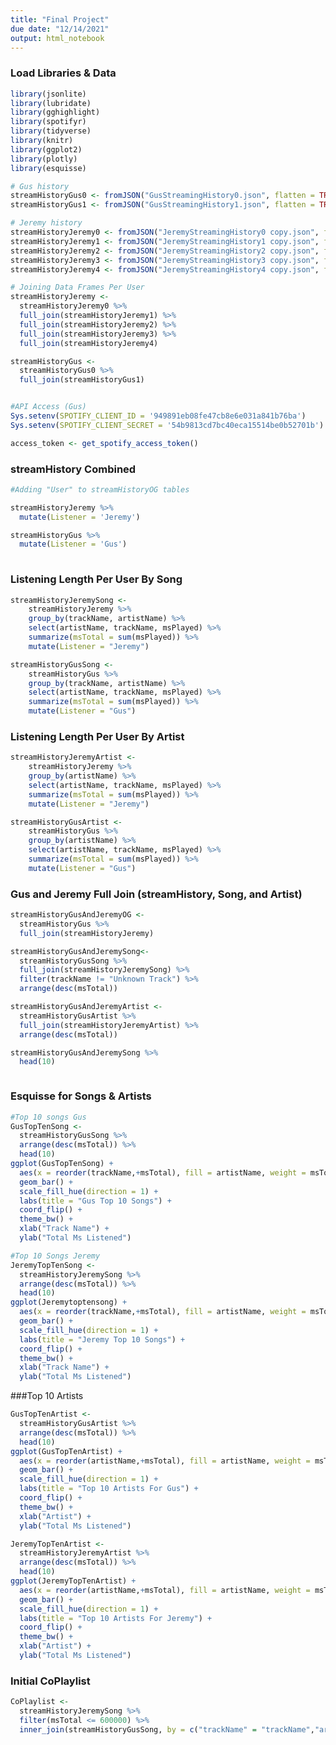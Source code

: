 ```yaml
---
title: "Final Project"
due date: "12/14/2021"
output: html_notebook
---
```


### Load Libraries & Data
```r
library(jsonlite)
library(lubridate)
library(gghighlight)
library(spotifyr)
library(tidyverse)
library(knitr)
library(ggplot2)
library(plotly)
library(esquisse)

# Gus history
streamHistoryGus0 <- fromJSON("GusStreamingHistory0.json", flatten = TRUE)
streamHistoryGus1 <- fromJSON("GusStreamingHistory1.json", flatten = TRUE)

# Jeremy history
streamHistoryJeremy0 <- fromJSON("JeremyStreamingHistory0 copy.json", flatten = TRUE)
streamHistoryJeremy1 <- fromJSON("JeremyStreamingHistory1 copy.json", flatten = TRUE)
streamHistoryJeremy2 <- fromJSON("JeremyStreamingHistory2 copy.json", flatten = TRUE)
streamHistoryJeremy3 <- fromJSON("JeremyStreamingHistory3 copy.json", flatten = TRUE)
streamHistoryJeremy4 <- fromJSON("JeremyStreamingHistory4 copy.json", flatten = TRUE)

# Joining Data Frames Per User
streamHistoryJeremy <-
  streamHistoryJeremy0 %>%
  full_join(streamHistoryJeremy1) %>%
  full_join(streamHistoryJeremy2) %>%
  full_join(streamHistoryJeremy3) %>%
  full_join(streamHistoryJeremy4)

streamHistoryGus <-
  streamHistoryGus0 %>%
  full_join(streamHistoryGus1)


#API Access (Gus)
Sys.setenv(SPOTIFY_CLIENT_ID = '949891eb08fe47cb8e6e031a841b76ba')
Sys.setenv(SPOTIFY_CLIENT_SECRET = '54b9813cd7bc40eca15514be0b52701b')

access_token <- get_spotify_access_token()
```

### streamHistory Combined
```r
#Adding "User" to streamHistoryOG tables

streamHistoryJeremy %>%
  mutate(Listener = 'Jeremy')

streamHistoryGus %>%
  mutate(Listener = 'Gus')
  

```

### Listening Length Per User By Song
```r
streamHistoryJeremySong <- 
    streamHistoryJeremy %>%
    group_by(trackName, artistName) %>%
    select(artistName, trackName, msPlayed) %>%
    summarize(msTotal = sum(msPlayed)) %>%
    mutate(Listener = "Jeremy")

streamHistoryGusSong <- 
    streamHistoryGus %>%
    group_by(trackName, artistName) %>%
    select(artistName, trackName, msPlayed) %>%
    summarize(msTotal = sum(msPlayed)) %>%
    mutate(Listener = "Gus")

```

### Listening Length Per User By Artist
```r
streamHistoryJeremyArtist <- 
    streamHistoryJeremy %>%
    group_by(artistName) %>%
    select(artistName, trackName, msPlayed) %>%
    summarize(msTotal = sum(msPlayed)) %>%
    mutate(Listener = "Jeremy")

streamHistoryGusArtist <- 
    streamHistoryGus %>%
    group_by(artistName) %>%
    select(artistName, trackName, msPlayed) %>%
    summarize(msTotal = sum(msPlayed)) %>%
    mutate(Listener = "Gus")

```

### Gus and Jeremy Full Join (streamHistory, Song, and Artist)
```r
streamHistoryGusAndJeremyOG <-
  streamHistoryGus %>%
  full_join(streamHistoryJeremy) 

streamHistoryGusAndJeremySong<-
  streamHistoryGusSong %>%
  full_join(streamHistoryJeremySong) %>%
  filter(trackName != "Unknown Track") %>%
  arrange(desc(msTotal))

streamHistoryGusAndJeremyArtist <-
  streamHistoryGusArtist %>%
  full_join(streamHistoryJeremyArtist) %>%
  arrange(desc(msTotal))

streamHistoryGusAndJeremySong %>%
  head(10)



```

### Esquisse for Songs & Artists
```r

#Top 10 songs Gus
GusTopTenSong <-
  streamHistoryGusSong %>%
  arrange(desc(msTotal)) %>%
  head(10)
ggplot(GusTopTenSong) +
  aes(x = reorder(trackName,+msTotal), fill = artistName, weight = msTotal) +
  geom_bar() +
  scale_fill_hue(direction = 1) +
  labs(title = "Gus Top 10 Songs") +
  coord_flip() +
  theme_bw() +
  xlab("Track Name") +
  ylab("Total Ms Listened")

#Top 10 Songs Jeremy
JeremyTopTenSong <-
  streamHistoryJeremySong %>%
  arrange(desc(msTotal)) %>%
  head(10)
ggplot(Jeremytoptensong) +
  aes(x = reorder(trackName,+msTotal), fill = artistName, weight = msTotal) +
  geom_bar() +
  scale_fill_hue(direction = 1) +
  labs(title = "Jeremy Top 10 Songs") +
  coord_flip() +
  theme_bw() +
  xlab("Track Name") +
  ylab("Total Ms Listened")
```

###Top 10 Artists
```r
GusTopTenArtist <-
  streamHistoryGusArtist %>%
  arrange(desc(msTotal)) %>%
  head(10)
ggplot(GusTopTenArtist) +
  aes(x = reorder(artistName,+msTotal), fill = artistName, weight = msTotal) +
  geom_bar() +
  scale_fill_hue(direction = 1) +
  labs(title = "Top 10 Artists For Gus") +
  coord_flip() +
  theme_bw() +
  xlab("Artist") +
  ylab("Total Ms Listened")

JeremyTopTenArtist <-
  streamHistoryJeremyArtist %>%
  arrange(desc(msTotal)) %>%
  head(10)
ggplot(JeremyTopTenArtist) +
  aes(x = reorder(artistName,+msTotal), fill = artistName, weight = msTotal) +
  geom_bar() +
  scale_fill_hue(direction = 1) +
  labs(title = "Top 10 Artists For Jeremy") +
  coord_flip() +
  theme_bw() +
  xlab("Artist") +
  ylab("Total Ms Listened")

```


### Initial CoPlaylist
```r
CoPlaylist <-
  streamHistoryJeremySong %>%
  filter(msTotal <= 600000) %>%
  inner_join(streamHistoryGusSong, by = c("trackName" = "trackName","artistName" = "artistName")) 
  
```


